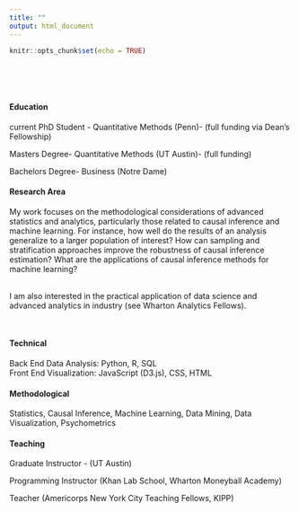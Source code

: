 ```yaml
---
title: ""
output: html_document
---
```


```r
knitr::opts_chunk$set(echo = TRUE)
```

<style type="text/css">
.title {
  display: none;
}

#getting-started img {
  margin-right: 1px;
}

</style>

<div class="row" style="padding-top: 50px;">
<div class="col-sm-6">


#### Education

current PhD Student - Quantitative Methods (Penn)- (full funding via Dean's Fellowship)

Masters Degree- Quantitative Methods (UT Austin)- (full funding)

Bachelors Degree- Business (Notre Dame)

#### Research Area

My work focuses on the methodological considerations of 
advanced statistics and analytics, particularly those related to causal inference
and machine learning. For instance, how well do the results of an analysis generalize to a larger
population of interest? How can sampling and stratification approaches improve the robustness of causal inference estimation? What are the applications of causal inference methods for machine learning? 

</br>I am also interested in the practical application of data science and advanced analytics in industry (see Wharton Analytics Fellows).

</br>

#### Technical

Back End Data Analysis: Python, R, SQL </br>
Front End Visualization: JavaScript (D3.js), CSS, HTML

#### Methodological

Statistics, Causal Inference, Machine Learning, Data Mining, Data Visualization, Psychometrics

#### Teaching

Graduate Instructor - (UT Austin)

Programming Instructor (Khan Lab School, Wharton Moneyball Academy)

Teacher (Americorps New York City Teaching Fellows, KIPP)
